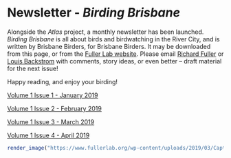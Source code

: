 # Newsletter - _Birding Brisbane_

Alongside the _Atlas_ project, a monthly newsletter has been launched. _Birding Brisbane_ is all about birds and birdwatching in the River City, and is written by Brisbane Birders, for Brisbane Birders. It may be downloaded from this page, or from the [Fuller Lab website](https://www.fullerlab.org/category/blog/). Please email [Richard Fuller](mailto:r.fuller@uq.edu.au) or [Louis Backstrom](mailto:louis.backstrom@gmail.com) with comments, story ideas, or even better – draft material for the next issue!

Happy reading, and enjoy your birding!

[Volume 1 Issue 1 - January 2019](https://www.fullerlab.org/wp-content/uploads/2019/01/Birding-Brisbane-v1-n1.pdf)

[Volume 1 Issue 2 - February 2019](https://www.fullerlab.org/wp-content/uploads/2019/02/Birding-Brisbane-v1-n2-1.pdf)

[Volume 1 Issue 3 - March 2019](https://www.fullerlab.org/wp-content/uploads/2018/12/Birding-Brisbane-v1-n3.pdf)

[Volume 1 Issue 4 - April 2019](https://www.fullerlab.org/wp-content/uploads/2019/04/Birding-Brisbane-v1-n4.pdf)

```r
render_image("https://www.fullerlab.org/wp-content/uploads/2019/03/Capture-768x530.jpg", caption = "Birding Brisbane is a monthly magazine about Birds and Birdwatching in the River City")
```
